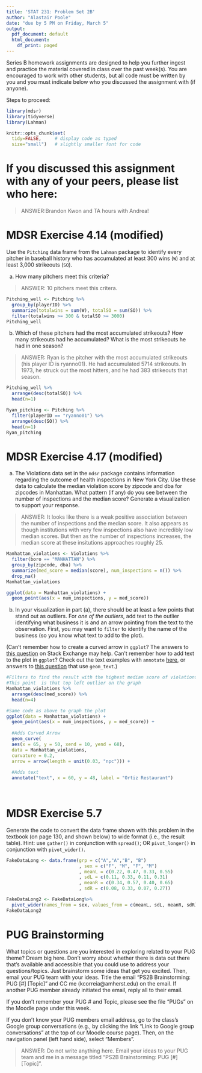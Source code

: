 ```yaml
---
title: 'STAT 231: Problem Set 2B'
author: "Alastair Poole"
date: "due by 5 PM on Friday, March 5"
output:
  pdf_document: default
  html_document:
    df_print: paged
---
```


Series B homework assignments are designed to help you further ingest and practice the material covered in class over the past week(s).  You are encouraged to work with other students, but all code must be written by you and you must indicate below who you discussed the assignment with (if anyone).  

Steps to proceed:

\begin{enumerate}
\item In RStudio, go to File > Open Project, navigate to the folder with the course-content repo, select the course-content project (course-content.Rproj), and click "Open" 
\item Pull the course-content repo (e.g. using the blue-ish down arrow in the Git tab in upper right window)
\item Copy ps2B.Rmd from the course repo to your repo (see page 6 of the GitHub Classroom Guide for Stat231 if needed)
\item Close the course-content repo project in RStudio
\item Open YOUR repo project in RStudio
\item In the ps2B.Rmd file in YOUR repo, replace "YOUR NAME HERE" with your name
\item Add in your responses, committing and pushing to YOUR repo in appropriate places along the way
\item Run "Knit PDF" 
\item Upload the pdf to Gradescope.  Don't forget to select which of your pages are associated with each problem.  \textit{You will not get credit for work on unassigned pages (e.g., if you only selected the first page but your solution spans two pages, you would lose points for any part on the second page that the grader can't see).} 
\end{enumerate}

```r
library(mdsr)   
library(tidyverse)
library(Lahman)

knitr::opts_chunk$set(
  tidy=FALSE,     # display code as typed
  size="small")   # slightly smaller font for code
```


\newpage 

# If you discussed this assignment with any of your peers, please list who here:

> ANSWER:Brandon Kwon and TA hours with Andrea!

\newpage
# MDSR Exercise 4.14 (modified)

Use the `Pitching` data frame from the `Lahman` package to identify every pitcher in baseball history who has accumulated at least 300 wins (`W`) and at least 3,000 strikeouts (`SO`).  

a. How many pitchers meet this criteria?  

> ANSWER: 10 pitchers meet this critera.

```r
Pitching_well <- Pitching %>%
  group_by(playerID) %>%
  summarize(totalwins = sum(W), totalSO = sum(SO)) %>%
  filter(totalwins >= 300 & totalSO >= 3000)
Pitching_well
```

b. Which of these pitchers had the most accumulated strikeouts?  How many strikeouts had he accumulated?  What is the most strikeouts he had in one season?

> ANSWER: Ryan is the pitcher with the most accumulated strikeouts (his player ID is ryanno01). He had accumulated 5714 strikeouts. In 1973, he struck out the most hitters, and he had 383 strikeouts that season.

```r
Pitching_well %>%
  arrange(desc(totalSO)) %>%
  head(n=1)

Ryan_pitching <- Pitching %>%
  filter(playerID == "ryanno01") %>%
  arrange(desc(SO)) %>%
  head(n=1)
Ryan_pitching
```


\newpage 
# MDSR Exercise 4.17 (modified)

a. The Violations data set in the `mdsr` package contains information regarding the outcome of health inspections in New York City.  Use these data to calculate the median violation score by zipcode and dba for zipcodes in Manhattan.  What pattern (if any) do you see between the number of inspections and the median score?  Generate a visualization to support your response.  

> ANSWER: It looks like there is a weak positive association between the number of inspections and the median score. It also appears as though institutions with very few inspections also have incredibly low median scores. But then as the number of inspections increases, the median score at these insitutions approaches roughly 25. 

```r
Manhattan_violations <- Violations %>%
  filter(boro == "MANHATTAN") %>%
  group_by(zipcode, dba) %>%
  summarize(med_score = median(score), num_inspections = n()) %>%
  drop_na()
Manhattan_violations

ggplot(data = Manhattan_violations) +
  geom_point(aes(x = num_inspections, y = med_score))
```

b.  In your visualization in part (a), there should be at least a few points that stand out as outliers.  For *one of the outliers*, add text to the outlier identifying what business it is and an arrow pointing from the text to the observation.  First, you may want to `filter` to identify the name of the business (so you know what text to add to the plot).  

(Can't remember how to create a curved arrow in `ggplot`?  The answers to [this question](https://stackoverflow.com/questions/38008863/how-to-draw-a-nice-arrow-in-ggplot2/61383034) on Stack Exchange may help.  Can't remember how to add text to the plot in `ggplot`?  Check out the text examples with `annotate` [here](https://ggplot2.tidyverse.org/reference/annotate.html), or answers to [this question](https://stackoverflow.com/questions/14351608/color-one-point-and-add-an-annotation-in-ggplot2/14351810) that use `geom_text`.)

```r
#Filters to find the result with the highest median score of violations
#This point  is that top left outlier on the graph
Manhattan_violations %>%
  arrange(desc(med_score)) %>%
  head(n=4)

#Same code as above to graph the plot
ggplot(data = Manhattan_violations) +
  geom_point(aes(x = num_inspections, y = med_score)) +
  
  #Adds Curved Arrow
  geom_curve(
  aes(x = 65, y = 50, xend = 10, yend = 68),
  data = Manhattan_violations,
  curvature = 0.2,
  arrow = arrow(length = unit(0.03, "npc"))) +
  
  #Adds text
  annotate("text", x = 60, y = 48, label = "Ortiz Restaurant")
  
  
```


\newpage
# MDSR Exercise 5.7

Generate the code to convert the data frame shown with this problem in the textbook (on page 130, and shown below) to wide format (i.e., the result table).  Hint: use `gather()` in conjunction with `spread()`; OR `pivot_longer()` in conjunction with `pivot_wider()`.

```r
FakeDataLong <- data.frame(grp = c("A","A","B", "B")
                           , sex = c("F", "M", "F", "M")
                           , meanL = c(0.22, 0.47, 0.33, 0.55)
                           , sdL = c(0.11, 0.33, 0.11, 0.31)
                           , meanR = c(0.34, 0.57, 0.40, 0.65)
                           , sdR = c(0.08, 0.33, 0.07, 0.27))

FakeDataLong2 <- FakeDataLong%>%
  pivot_wider(names_from = sex, values_from = c(meanL, sdL, meanR, sdR))
FakeDataLong2

```

\newpage
# PUG Brainstorming

What topics or questions are you interested in exploring related to your PUG theme?  Dream big here.  Don't worry about whether there is data out there that's available and accessible that you could use to address your questions/topics.  Just brainstorm some ideas that get you excited.  Then, email your PUG team with your ideas.  Title the email "PS2B Brainstorming: PUG [#] [Topic]" and CC me (kcorreia@amherst.edu) on the email.  If another PUG member already initiated the email, reply all to their email.  

If you don't remember your PUG # and Topic, please see the file "PUGs" on the Moodle page under this week.  

If you don't know your PUG members email address, go to the class's Google group conversations (e.g., by clicking the link "Link to Google group conversations" at the top of our Moodle course page).  Then, on the navigation panel (left hand side), select "Members". 

> ANSWER: Do not write anything here.  Email your ideas to your PUG team and me in a message titled "PS2B Brainstorming: PUG [#] [Topic]".
